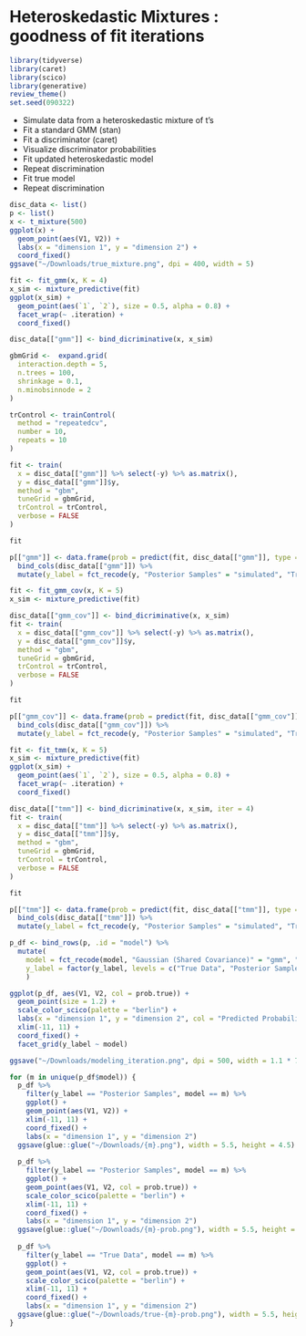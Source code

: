 # Heteroskedastic Mixtures : goodness of fit iterations


```r
library(tidyverse)
library(caret)
library(scico)
library(generative)
review_theme()
set.seed(090322)
```

* Simulate data from a heteroskedastic mixture of t's
* Fit a standard GMM (stan)
* Fit a discriminator (caret)
* Visualize discriminator probabilities
* Fit updated heteroskedastic model
* Repeat discrimination
* Fit true model
* Repeat discrimination

```r
disc_data <- list()
p <- list()
x <- t_mixture(500)
ggplot(x) +
  geom_point(aes(V1, V2)) +
  labs(x = "dimension 1", y = "dimension 2") +
  coord_fixed()
ggsave("~/Downloads/true_mixture.png", dpi = 400, width = 5)
```

```r
fit <- fit_gmm(x, K = 4)
x_sim <- mixture_predictive(fit)
ggplot(x_sim) +
  geom_point(aes(`1`, `2`), size = 0.5, alpha = 0.8) +
  facet_wrap(~ .iteration) +
  coord_fixed()
```

```r
disc_data[["gmm"]] <- bind_dicriminative(x, x_sim)
```

```r
gbmGrid <-  expand.grid(
  interaction.depth = 5,
  n.trees = 100,
  shrinkage = 0.1,
  n.minobsinnode = 2
)

trControl <- trainControl(
  method = "repeatedcv",
  number = 10,
  repeats = 10
)

fit <- train(
  x = disc_data[["gmm"]] %>% select(-y) %>% as.matrix(), 
  y = disc_data[["gmm"]]$y, 
  method = "gbm",
  tuneGrid = gbmGrid,
  trControl = trControl,
  verbose = FALSE
)

fit
```

```r
p[["gmm"]] <- data.frame(prob = predict(fit, disc_data[["gmm"]], type = "prob")) %>%
  bind_cols(disc_data[["gmm"]]) %>%
  mutate(y_label = fct_recode(y, "Posterior Samples" = "simulated", "True Data" = "true"))
```

```r
fit <- fit_gmm_cov(x, K = 5)
x_sim <- mixture_predictive(fit)
```

```r
disc_data[["gmm_cov"]] <- bind_dicriminative(x, x_sim)
fit <- train(
  x = disc_data[["gmm_cov"]] %>% select(-y) %>% as.matrix(), 
  y = disc_data[["gmm_cov"]]$y, 
  method = "gbm",
  tuneGrid = gbmGrid,
  trControl = trControl,
  verbose = FALSE
)

fit
```

```r
p[["gmm_cov"]] <- data.frame(prob = predict(fit, disc_data[["gmm_cov"]], type = "prob")) %>%
  bind_cols(disc_data[["gmm_cov"]]) %>%
  mutate(y_label = fct_recode(y, "Posterior Samples" = "simulated", "True Data" = "true"))
```

```r
fit <- fit_tmm(x, K = 5)
x_sim <- mixture_predictive(fit)
ggplot(x_sim) +
  geom_point(aes(`1`, `2`), size = 0.5, alpha = 0.8) +
  facet_wrap(~ .iteration) +
  coord_fixed()
```

```r
disc_data[["tmm"]] <- bind_dicriminative(x, x_sim, iter = 4)
fit <- train(
  x = disc_data[["tmm"]] %>% select(-y) %>% as.matrix(),
  y = disc_data[["tmm"]]$y, 
  method = "gbm",
  tuneGrid = gbmGrid,
  trControl = trControl,
  verbose = FALSE
)

fit
```

```r
p[["tmm"]] <- data.frame(prob = predict(fit, disc_data[["tmm"]], type = "prob")) %>%
  bind_cols(disc_data[["tmm"]]) %>%
  mutate(y_label = fct_recode(y, "Posterior Samples" = "simulated", "True Data" = "true"))
```

```r
p_df <- bind_rows(p, .id = "model") %>%
  mutate(
    model = fct_recode(model, "Gaussian (Shared Covariance)" = "gmm", "Gaussian (Individual Covariance)" = "gmm_cov", "Student's t (Individual Covariance)" = "tmm"),
    y_label = factor(y_label, levels = c("True Data", "Posterior Samples"))
    )

ggplot(p_df, aes(V1, V2, col = prob.true)) +
  geom_point(size = 1.2) +
  scale_color_scico(palette = "berlin") +
  labs(x = "dimension 1", y = "dimension 2", col = "Predicted Probability") +
  xlim(-11, 11) +
  coord_fixed() +
  facet_grid(y_label ~ model)

ggsave("~/Downloads/modeling_iteration.png", dpi = 500, width = 1.1 * 7, height = 1.1 * 4.5)
```

```r
for (m in unique(p_df$model)) {
  p_df %>%
    filter(y_label == "Posterior Samples", model == m) %>%
    ggplot() +
    geom_point(aes(V1, V2)) +
    xlim(-11, 11) +
    coord_fixed() +
    labs(x = "dimension 1", y = "dimension 2")
  ggsave(glue::glue("~/Downloads/{m}.png"), width = 5.5, height = 4.5)
  
  p_df %>%
    filter(y_label == "Posterior Samples", model == m) %>%
    ggplot() +
    geom_point(aes(V1, V2, col = prob.true)) +
    scale_color_scico(palette = "berlin") +
    xlim(-11, 11) +
    coord_fixed() +
    labs(x = "dimension 1", y = "dimension 2")
  ggsave(glue::glue("~/Downloads/{m}-prob.png"), width = 5.5, height = 4.5)
  
  p_df %>%
    filter(y_label == "True Data", model == m) %>%
    ggplot() +
    geom_point(aes(V1, V2, col = prob.true)) +
    scale_color_scico(palette = "berlin") +
    xlim(-11, 11) +
    coord_fixed() +
    labs(x = "dimension 1", y = "dimension 2")
  ggsave(glue::glue("~/Downloads/true-{m}-prob.png"), width = 5.5, height = 4.5)
}
```
